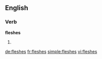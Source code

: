 ==English==

===Verb===
'''fleshes'''

# {{third-person singular of|[[flesh]]}}

[[de:fleshes]]
[[fr:fleshes]]
[[simple:fleshes]]
[[vi:fleshes]]